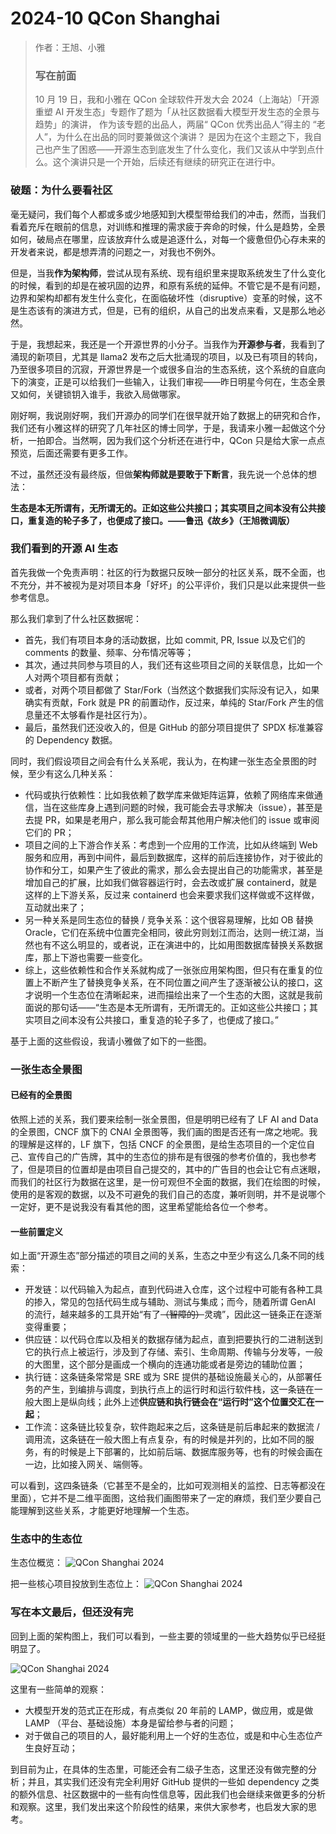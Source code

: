 

# 2024-10 QCon Shanghai

> 作者：王旭、小雅
> ### 写在前面
> 10 月 19 日，我和小雅在 QCon 全球软件开发大会 2024（上海站）「开源重塑 AI 开发生态」专题作了题为「从社区数据看大模型开发生态的全景与趋势」的演讲，
作为该专题的出品人，两届“ QCon 优秀出品人”得主的 “老人”，为什么在出品的同时要兼做这个演讲？
是因为在这个主题之下，我自己也产生了困惑——开源生态到底发生了什么变化，我们又该从中学到点什么。这个演讲只是一个开始，后续还有继续的研究正在进行中。

### 破题：为什么要看社区

毫无疑问，我们每个人都或多或少地感知到大模型带给我们的冲击，然而，当我们看着充斥在眼前的信息，对训练和推理的需求疲于奔命的时候，什么是趋势，全景如何，破局点在哪里，应该放弃什么或是追逐什么，对每一个疲惫但仍心存未来的开发者来说，都是想弄清的问题之一，对我也不例外。

但是，当我**作为架构师**，尝试从现有系统、现有组织里来提取系统发生了什么变化的时候，看到的却是在被巩固的边界，和原有系统的延伸。不管它是不是有问题，边界和架构却都有发生什么变化，在面临破坏性（disruptive）变革的时候，这不是生态该有的演进方式，但是，已有的组织，从自己的出发点来看，又是那么地必然。

于是，我想起来，我还是一个开源世界的小分子。当我作为**开源参与者**，我看到了涌现的新项目，尤其是 llama2 发布之后大批涌现的项目，以及已有项目的转向，乃至很多项目的沉寂，开源世界是一个或很多自治的生态系统，这个系统的自底向下的演变，正是可以给我们一些输入，让我们审视——昨日明星今何在，生态全景又如何，关键锁钥入谁手，我欲入局做哪家。

刚好啊，我说刚好啊，我们开源办的同学们在很早就开始了数据上的研究和合作，我们还有小雅这样的研究了几年社区的博士同学，于是，我请来小雅一起做这个分析，一拍即合。当然啊，因为我们这个分析还在进行中，QCon 只是给大家一点点预览，后面还需要有更多工作。

不过，虽然还没有最终版，但做**架构师就是要敢于下断言**，我先说一个总体的想法：

**生态是本无所谓有，无所谓无的。正如这些公共接口；其实项目之间本没有公共接口，重复造的轮子多了，也便成了接口。——鲁迅《故乡》（王旭微调版）**

### 我们看到的开源 AI 生态

首先我做一个免责声明：社区的行为数据只反映一部分的社区关系，既不全面，也不充分，并不被视为是对项目本身「好坏」的公平评价，我们只是以此来提供一些参考信息。

那么我们拿到了什么社区数据呢：

- 首先，我们有项目本身的活动数据，比如 commit, PR, Issue 以及它们的 comments 的数量、频率、分布情况等等；
- 其次，通过共同参与项目的人，我们还有这些项目之间的关联信息，比如一个人对两个项目都有贡献；
- 或者，对两个项目都做了 Star/Fork（当然这个数据我们实际没有记入，如果确实有贡献，Fork 就是 PR 的前置动作，反过来，单纯的 Star/Fork 产生的信息量还不太够看作是社区行为）。
- 最后，虽然我们还没收入的，但是 GitHub 的部分项目提供了 SPDX 标准兼容的 Dependency 数据。

同时，我们假设项目之间会有什么关系呢，我认为，在构建一张生态全景图的时候，至少有这么几种关系：

- 代码或执行依赖性：比如我依赖了数学库来做矩阵运算，依赖了网络库来做通信，当在这些库身上遇到问题的时候，我可能会去寻求解决（issue），甚至是去提 PR，如果是老用户，那么我可能会帮其他用户解决他们的 issue 或审阅它们的 PR；
- 项目之间的上下游合作关系：考虑到一个应用的工作流，比如从终端到 Web 服务和应用，再到中间件，最后到数据库，这样的前后连接协作，对于彼此的协作和分工，如果产生了彼此的需求，那么会去提出自己的功能需求，甚至是增加自己的扩展，比如我们做容器运行时，会去改或扩展 containerd，就是这样的上下游关系，反过来 containerd 也会来要求我们这样做或不这样做，互动就出来了；
- 另一种关系是同生态位的替换 / 竞争关系：这个很容易理解，比如 OB 替换 Oracle，它们在系统中位置完全相同，彼此穷则划江而治，达则一统江湖，当然也有不这么明显的，或者说，正在演进中的，比如用图数据库替换关系数据库，那上下游也需要一些变化。
- 综上，这些依赖性和合作关系就构成了一张张应用架构图，但只有在重复的位置上不断产生了替换竞争关系，在不同位置之间产生了逐渐被公认的接口，这才说明一个生态位在清晰起来，进而描绘出来了一个生态的大图，这就是我前面说的那句话——“生态是本无所谓有，无所谓无的。正如这些公共接口；其实项目之间本没有公共接口，重复造的轮子多了，也便成了接口。”

基于上面的这些假设，我请小雅做了如下的一些图。


<Tabs>
  <TabItem value="network" label="Network Charts" default>
    <NetworkChartsTab />
  </TabItem>
  <TabItem value="trends" label="Trends Charts">
    <TrendsChartsTab />
  </TabItem>
  <TabItem value="misc" label="Misc Charts">
    <MiscChartsTab />
  </TabItem>
</Tabs>


### 一张生态全景图
#### 已经有的全景图
依照上述的关系，我们要来绘制一张全景图，但是明明已经有了 LF AI and Data 的全景图，CNCF 旗下的 CNAI 全景图等，我们画的图是否还有一席之地呢。我的理解是这样的，LF 旗下，包括 CNCF 的全景图，是给生态项目的一个定位自己、宣传自己的广告牌，其中的生态位的排布是有很强的参考价值的，我也参考了，但是项目的位置却是由项目自己提交的，其中的广告目的也会让它有点迷眼，而我们的社区行为数据在这里，是一份可观但不全面的数据，我们在绘图的时候，使用的是客观的数据，以及不可避免的我们自己的态度，兼听则明，并不是说哪个一定好，更不是说我没有看其他的图，这里希望能给各位一个参考。

#### 一些前置定义
如上面“开源生态”部分描述的项目之间的关系，生态之中至少有这么几条不同的线索：

- 开发链：以代码输入为起点，直到代码进入仓库，这个过程中可能有各种工具的掺入，常见的包括代码生成与辅助、测试与集成；而今，随着所谓 GenAI 的流行，越来越多的工具开始“有了~~（智障的）~~灵魂”，因此这一链条正在逐渐变得重要；
- 供应链：以代码仓库以及相关的数据存储为起点，直到把要执行的二进制送到它的执行点上被运行，涉及到了存储、索引、生命周期、传输与分发等，一般的大图里，这个部分是画成一个横向的连通功能或者是旁边的辅助位置；
- 执行链：这条链条常常是 SRE 或为 SRE 提供的基础设施最关心的，从部署任务的产生，到编排与调度，到执行点上的运行时和运行软件栈，这一条链在一般大图上是纵向线；此外上述**供应链和执行链会在“运行时”这个位置交汇在一起**；
- 工作流：这条链比较复杂，软件跑起来之后，这条链是前后串起来的数据流 / 调用流，这条链在一般大图上有点复杂，有的时候是并列的，比如不同的服务，有的时候是上下部署的，比如前后端、数据库服务等，也有的时候会画在一边，比如接入网关、端侧等。

可以看到，这四条链条（它甚至不是全的，比如可观测相关的监控、日志等都没在里面），它并不是二维平面图，这给我们画图带来了一定的麻烦，我们至少要自己能理解到这些关系，才能更好地理解一个生态。

### 生态中的生态位

生态位概览：
![QCon Shanghai 2024](./_images/1.webp)

把一些核心项目投放到生态位上：
![QCon Shanghai 2024](./_images/2.webp)


### 写在本文最后，但还没有完

回到上面的架构图上，我们可以看到，一些主要的领域里的一些大趋势似乎已经挺明显了。

![QCon Shanghai 2024](./_images/3.webp)

这里有一些简单的观察：

- 大模型开发的范式正在形成，有点类似 20 年前的 LAMP，做应用，或是做 LAMP （平台、基础设施）本身是留给参与者的问题；
- 对于做自己的项目的人，最好能利用上一个好的生态位，或是和中心生态位产生良好互动；

到目前为止，在具体的生态里，可能还会有二级子生态，这里还没有做完整的分析；并且，其实我们还没有完全利用好 GitHub 提供的一些如 dependency 之类的额外信息、社区数据中的一些有向性信息等，因此我们也会继续来做更多的分析和观察。这里，我们发出来这个阶段性的结果，来供大家参考，也启发大家的思考。
